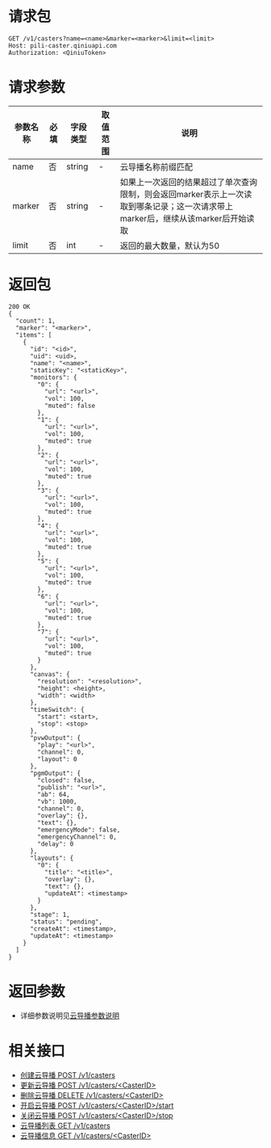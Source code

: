 # 请求包
```
GET /v1/casters?name=<name>&marker=<marker>&limit=<limit>
Host: pili-caster.qiniuapi.com
Authorization: <QiniuToken>
```

# 请求参数

参数名称 | 必填 | 字段类型 | 取值范围 | 说明
 ---|---|---|---|---
name | 否 | string | - | 云导播名称前缀匹配
marker | 否 | string | - | 如果上一次返回的结果超过了单次查询限制，则会返回marker表示上一次读取到哪条记录；这一次请求带上marker后，继续从该marker后开始读取
limit | 否 | int | - | 返回的最大数量，默认为50

# 返回包
```
200 OK
{
  "count": 1,
  "marker": "<marker>",
  "items": [
    {
      "id": "<id>",
      "uid": <uid>,
      "name": "<name>",
      "staticKey": "<staticKey>",
      "monitors": {
        "0": {
          "url": "<url>",
          "vol": 100,
          "muted": false
        },
        "1": {
          "url": "<url>",
          "vol": 100,
          "muted": true
        },
        "2": {
          "url": "<url>",
          "vol": 100,
          "muted": true
        },
        "3": {
          "url": "<url>",
          "vol": 100,
          "muted": true
        },
        "4": {
          "url": "<url>",
          "vol": 100,
          "muted": true
        },
        "5": {
          "url": "<url>",
          "vol": 100,
          "muted": true
        },
        "6": {
          "url": "<url>",
          "vol": 100,
          "muted": true
        },
        "7": {
          "url": "<url>",
          "vol": 100,
          "muted": true
        }
      },
      "canvas": {
        "resolution": "<resolution>",
        "height": <height>,
        "width": <width>
      },
      "timeSwitch": {
        "start": <start>,
        "stop": <stop>
      },
      "pvwOutput": {
        "play": "<url>",
        "channel": 0,
        "layout": 0
      },
      "pgmOutput": {
        "closed": false,
        "publish": "<url>",
        "ab": 64,
        "vb": 1000,
        "channel": 0,
        "overlay": {},
        "text": {},
        "emergencyMode": false,
        "emergencyChannel": 0,
        "delay": 0
      },
      "layouts": {
        "0": {
          "title": "<title>",
          "overlay": {},
          "text": {},
          "updateAt": <timestamp>
        }
      },
      "stage": 1,
      "status": "pending",
      "createAt": <timestamp>,
      "updateAt": <timestamp>
    }
  ]
}
```


# 返回参数

- 详细参数说明见[云导播参数说明](/pili/api/4735#caster)


# 相关接口

- [创建云导播 POST /v1/casters](/pili/api/4709)
- [更新云导播 POST /v1/casters/<CasterID\>](/pili/api/4711)
- [删除云导播 DELETE /v1/casters/<CasterID\>](/pili/api/4712)
- [开启云导播 POST /v1/casters/<CasterID\>/start](/pili/api/4713)
- [关闭云导播 POST /v1/casters/<CasterID\>/stop](/pili/api/4714)
- [云导播列表 GET /v1/casters](/pili/api/4715)
- [云导播信息 GET /v1/casters/<CasterID\>](/pili/api/4716)

